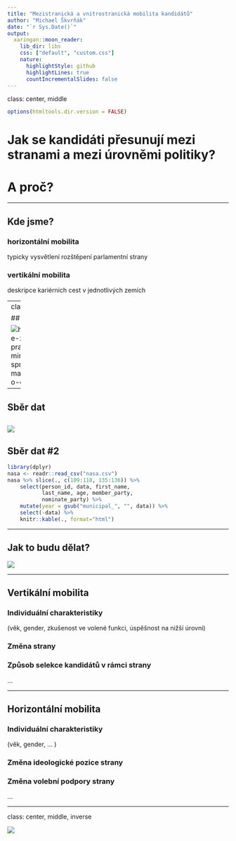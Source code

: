 ```yaml
---
title: "Mezistranická a vnitrostranická mobilita kandidátů"
author: "Michael Škvrňák"
date: "`r Sys.Date()`"
output:
  xaringan::moon_reader:
    lib_dir: libs
    css: ["default", "custom.css"]
    nature:
      highlightStyle: github
      highlightLines: true
      countIncrementalSlides: false
---
```

class: center, middle

```r
options(htmltools.dir.version = FALSE)
```
 
# Jak se kandidáti přesunují mezi stranami a mezi úrovněmi politiky? 
# A proč?

---

## Kde jsme?

### horizontální mobilita 

typicky vysvětlení rozštěpení parlamentní strany

### vertikální mobilita

deskripce kariérních cest v jednotlivých zemích

---
class: center, middle

## Relevance?

![https://g.cz/kvalifikace-za-vsechny-prachy-nova-ministryne-spravedlnosti-tatana-mala-psala-diplomku-o-chovu-kraliku/](https://g.cz/sites/default/files/styles/hp_-_clanek_velky_608x418/public/field/image/2018/7149453-brno-volby-jmk-jihomoravsky-kraj-podpis-koalice-smlouva-tatana-mala_galerie-980.jpg?itok=UsfZNY0B)

---

## Sběr dat

![](data-matching.png)
---

## Sběr dat #2

```r
library(dplyr)
nasa <- readr::read_csv("nasa.csv")
nasa %>% slice(., c(109:118, 135:136)) %>% 
    select(person_id, data, first_name, 
           last_name, age, member_party, 
           nominate_party) %>%
    mutate(year = gsub("municipal_", "", data)) %>%
    select(-data) %>%
    knitr::kable(., format="html")
```

---

## Jak to budu dělat?

![](regression-regression-everywhere.jpg)

---

## Vertikální mobilita

### Individuální charakteristiky
(věk, gender, zkušenost ve volené funkci, úspěšnost na nižší úrovni)

### Změna strany

### Způsob selekce kandidátů v rámci strany

...

---

## Horizontální mobilita

### Individuální charakteristiky
(věk, gender, ... )

### Změna ideologické pozice strany 

### Změna volební podpory strany

...

---
class: center, middle, inverse

![](otzky.jpg)



